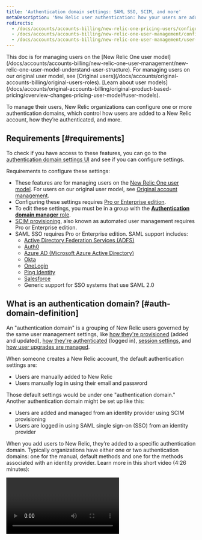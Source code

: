 ```yaml
---
title: 'Authentication domain settings: SAML SSO, SCIM, and more'
metaDescription: 'New Relic user authentication: how your users are added, SAML SSO, SCIM, automated user management, and more.'
redirects:
  - /docs/accounts/accounts-billing/new-relic-one-pricing-users/configure-authentication-domains
  - /docs/accounts/accounts-billing/new-relic-one-user-management/configure-authentication-domains-sso
  - /docs/accounts/accounts-billing/new-relic-one-user-management/user-authentication-saml-sso-scim-more
---
```


<Callout variant="important">
  This doc is for managing users on the [New Relic One user model](/docs/accounts/accounts-billing/new-relic-one-user-management/new-relic-one-user-model-understand-user-structure). For managing users on our original user model, see [Original users](/docs/accounts/original-accounts-billing/original-users-roles). [Learn about user models](/docs/accounts/original-accounts-billing/original-product-based-pricing/overview-changes-pricing-user-model#user-models).
</Callout>

To manage their users, New Relic organizations can configure one or more authentication domains, which control how users are added to a New Relic account, how they’re authenticated, and more.

## Requirements [#requirements]

To check if you have access to these features, you can go to the [authentication domain settings UI](#ui) and see if you can configure settings.

Requirements to configure these settings:

* These features are for managing users on the [New Relic One user model](/docs/accounts/accounts-billing/new-relic-one-pricing-users/users-roles). For users on our original user model, see [Original account management](/docs/accounts/original-accounts-billing).
* Configuring these settings requires [Pro or Enterprise edition](https://newrelic.com/pricing). 
* To edit these settings, you must be in a group with the [**Authentication domain manager** role](/docs/accounts/accounts-billing/new-relic-one-pricing-users/users-roles#standard-roles).
* [SCIM provisioning](/docs/accounts/accounts/automated-user-management/automated-user-provisioning-single-sign), also known as automated user management requires Pro or Enterprise edition.
* SAML SSO requires Pro or Enterprise edition. SAML support includes:
  * [Active Directory Federation Services (ADFS)](http://technet.microsoft.com/en-us/library/hh831502.aspx "Link opens in a new window")
  * [Auth0](https://marketplace.auth0.com/integrations/new-relic-sso)
  * [Azure AD (Microsoft Azure Active Directory)](https://docs.microsoft.com/en-us/azure/active-directory/saas-apps/new-relic-limited-release-tutorial) 
  * [Okta](http://www.okta.com/newrelic)
  * [OneLogin](http://www.onelogin.com/partners/app-partners/new-relic/)
  * [Ping Identity](https://www.pingidentity.com/en.html)
  * [Salesforce](http://wiki.developerforce.com/page/Configuring-SAML-SSO-to-NewRelic)
  * Generic support for SSO systems that use SAML 2.0

## What is an authentication domain? [#auth-domain-definition]

An "authentication domain" is a grouping of New Relic users governed by the same user management settings, like [how they're provisioned](#source-users) (added and updated), [how they're authenticated](#authentication) (logged in), [session settings](#session-mgmt), and [how user upgrades are managed](#session-mgmt).  

When someone creates a New Relic account, the default authentication settings are:

* Users are manually added to New Relic 
* Users manually log in using their email and password

Those default settings would be under one "authentication domain." Another authentication domain might be set up like this:

* Users are added and managed from an identity provider using SCIM provisioning
* Users are logged in using SAML single sign-on (SSO) from an identity provider

When you add users to New Relic, they’re added to a specific authentication domain. Typically organizations have either one or two authentication domains: one for the manual, default methods and one for the methods associated with an identity provider. Learn more in this short video (4:26 minutes):

<Video id="Z00-KzGh2XY" type="youtube" />

## Create and configure an authentication domain [#ui]

If you meet the [requirements](#requirements), you can add and manage authentication domains. 

To view and configure authentication domains: from the [account dropdown](/docs/using-new-relic/welcome-new-relic/get-started/glossary#account-dropdown), click **Administration**, then click **Organization and access**, and then click **Authentication domains**.

If you have existing domains, they'll be on the left. Note that most organizations will have, at most, two or three domains: one with the manual, default settings and one or two for the identity provider-associated settings. 

To create a new domain from the authentication domain UI page, click **Create new**. For more about the configuration options, keep reading.

## Source of users: Manual versus SCIM [#source-users]

<Callout variant="tip">
  For an introduction to our SAML SSO and SCIM offerings, please read [Get started with SSO and SCIM](/docs/accounts/accounts-billing/new-relic-one-user-management/introduction-saml-scim). 
</Callout>

From the [authentication domain UI](#ui), you can set one of two options for how users are added to New Relic:

* **Manual:** This means that your users are added manually to New Relic from the [**User management** UI](/docs/accounts/accounts-billing/new-relic-one-user-management/add-manage-users-groups-roles/#where). 
* **SCIM:** Our automated user management feature allows you to use SCIM provisioning to import and manage users from your identity provider. 

Notes on these settings: 
  * You can't toggle **Source of users**. This means if you want to change this for an authentication domain that's already been set up, you'll need to create a new one.  
  * When you first enable SCIM, the bearer token is generated and only shown once. If you need to view a bearer token later, the only way to do this is to generate a new one, which will invalidate the old one and any integrations using the old token.

For how to set up SCIM, see [Automated user management](/docs/accounts/accounts/automated-user-management/automated-user-provisioning-single-sign).

## Authentication [#authentication]

The authentication method is the way in which New Relic users log in to New Relic. All users in an authentication domain have a single authentication method. There are two authentication options:

* Username/password: Your users log in via email and password. 
* SAML SSO: Your users log in via SAML single sign-on (SSO) via your identity provider. To learn how to set that up, keep reading.  

### Set up SAML SSO authentication [#saml]

Before enabling SAML SSO using the instructions below, here are some things to understand and consider: 

* For an introduction to our SAML SSO and SCIM offerings, please read [Get started with SSO and SCIM](/docs/accounts/accounts-billing/new-relic-one-user-management/introduction-saml-scim). 
* We recommend reviewing the [SAML SSO requirements](#requirements). 
* Note that your SSO-enabled users won't receive email verification notifications from New Relic because the login and password information is handled by your identity provider.  
* Consult your identity provider docs because they may have New Relic-specific instructions.

1. If you're setting up SCIM provisioning: 
    * If you use Azure, Okta, or OneLogin, follow these procedures first: [Azure](/docs/accounts/accounts/automated-user-management/azure-ad-scimsso-application-configuration/) \| [OneLogin](/docs/accounts/accounts/automated-user-management/onelogin-scimsso-application-configuration/) \| [Okta](/docs/accounts/accounts/automated-user-management/okta-scimsso-application-configuration/). 
    * If you use a different identity provider, follow the SAML procedures below and use our [SCIM API](/docs/accounts/accounts/automated-user-management/scim-support-automated-user-management/) to enable SCIM. 
2. If you **only** want to enable SAML SSO and not SCIM, and if you use Azure, Okta, or OneLogin, follow these instructions for configuring the relevant app: 

    <CollapserGroup>
      <Collapser
        id="azure"
        title="Azure app"
    >
      Azure AD provides an application gallery, which includes various integrations for Azure AD, including the ones that New Relic offers. Add the New Relic SCIM/SSO application to your list of applications.

    1. Go to the Azure Active Directory admin center, and sign in if necessary. [aad.portal.azure.com/](https://aad.portal.azure.com/)
    2. Click on **All services** in the left hand menu.
    3. In the main pane, click on **Enterprise applications**.
    4. Click on **+New application**.
    5. Find our SCIM/SSO application by entering **New Relic** in the name search box, and click on the application **New Relic by organization** (not **New Relic by account**).
    6. Click on **Add**.
    </Collapser>
    <Collapser
        id="Okta"
        title="Okta app"
    >
    Add the New Relic SCIM/SSO application to your Okta applications.

    1. Go to [okta.com/](https://www.okta.com/) and sign in with an account that has administrator permissions.
    2. From the Okta home page, click on **Admin**.
    3. From the Okta admin **Dashboard**, choose the **Applications** page. Click **Add Application**.
    4. In the search field on the Okta **Add applications** page, enter "New Relic by organization" (not "New Relic by account") and then click on the application when it shows in the search results.
    5. From the New Relic by Organization page, click on **Add**.
    6. From the Add New Relic by Organization page, check the two **Application visibility "Do not display..."** checkboxes and click on **Done**. We will make the application visible later after configuration is complete and provisioning has begun.
    </Collapser>

    <Collapser
        id="OneLogin"
        title="OneLogin app"
    >
    Add the New Relic SCIM/SSO application to your OneLogin applications.

    1. Go to the OneLogin web site and sign in with an account that has administrator permissions.
    2. From the OneLogin home page, click on **Administration**.
    3. From the OneLogin Administration page, choose the **Applications** menu.
    4. From the OneLogin Applications page, click on **Add app**.
    5. In the search field on the OneLogin Find Applications page, enter "New Relic by organization" (not "New Relic by account") and then click on the application when it shows in the search results.
    6. From the **Add New Relic by organization** page, click on **Save**.
    </Collapser>
    </CollapserGroup>
    * If you're implementing SAML using a different identity provider not mentioned above, you'll need to attempt to integrate using the SAML instructions below. Note that your identity provider must use the SAML 2.0 protocol, and must require signed SAML assertions.

3. Next, you'll go to our authentication domain UI. From the [account dropdown](/docs/using-new-relic/welcome-new-relic/get-started/glossary/#account-dropdown), click **Organization and access**, and then click **Authentication domains**. If you don't already have one, [create a new domain](#ui) to be used for your SAML-authenticating users. 
4. Under **Authentication**, click **Configure**. Under **Method of authenticating users**, select **SAML SSO**.
5. If you're using the Okta, OneLogin, or Azure AD app, you can skip this step. Under **Provided by New Relic**, we have some New Relic-specific information. You'll need to place these in the relevant fields in your identity provider service. If you're not sure where they go, consult your identity provider docs. 
6. Under **Provided by you**, input the **Source of SAML metadata**. This URL is supplied by your identity provider and may be called something else. It should conform to SAML V2.0 metadata standards. If your identity provider **doesn't** support dynamic configuration, you can do this by using **Upload a certificate**. This should be a PEM encoded x509 certificate. 
7. Under **Provided by you**, set the **SSO target URL** supplied by your identity provider. You can find this by going to the **Source of SAML metadata** and finding the POST binding URL. It looks like: `https://newrelic.oktapreview.com/app/newreliclr/1234567890abcdefghij/sso/saml`.
8. If your identity provider has a redirect URL for logout, enter it in the **Logout redirect URL**; otherwise, leave it blank.
9. If you’re using an identity provider app, you’ll need to input the authentication domain ID in the app. That ID is found at the top of New Relic’s authentication domain UI page. 
10. Optional: In New Relic’s authentication domain UI, you can adjust [other settings](/docs/accounts/accounts-billing/new-relic-one-user-management/authentication-domains-saml-sso-scim-more/#session-mgmt), like browser session length and user upgrade method. You can adjust these settings at any time.
11. If you're enabling SAML only, you need to create groups and assign access grants in New Relic. (If you enabled SCIM, you've already completed this step.) Access grants are what give your users access to New Relic accounts. Without access grants, your users are provisioned in New Relic but have no account access. To learn how to do this:  
  * [Learn how access grants work](/docs/accounts/accounts-billing/new-relic-one-user-management/add-manage-users-groups-roles/#understand-concepts)
  * Read the [access grant tutorial](/docs/accounts/accounts-billing/new-relic-one-user-management/tutorial-add-new-user-groups-roles-new-relic-one-user-model/).  
12. Okta only: Return to Okta's New Relic app and, from the **Add New Relic by organization** page, uncheck the two **Application visibility "Do not display..."** checkboxes and click on **Done**. 

To verify it's been set up correctly, see if your users can log in to New Relic via your identity provider and ensure they have access to their accounts.  


## Session duration and timeout [#session-mgmt]

In the [authentication domain UI](#ui), under **Management**, you can control some other settings for the users in that domain, including:

* Length of time users can remain logged in.
* Amount of idle time before a user's session expires. 
* [User upgrade requests](#user-upgrade)


## Manage user type [#user-upgrade]

In the [authentication domain UI](#ui), under **Management**, you can control how your users' [user type](/docs/accounts/accounts-billing/new-relic-one-user-management/new-relic-one-user-model-understand-user-structure/#user-type) is managed. This includes how the user type can be edited and how basic user requests to become full platform users are handled. 

There are two main settings: 
* **Manage user type in New Relic**: This is the default option. It allows you to manage your users' user type from New Relic. 
* **Manage user type with SCIM**: Enabling this means that **you can no longer manage user type from New Relic**. You'd only be able to change and manage it from your identity provider.  

More on these two options: 

<CollapserGroup>
  <Collapser
    id="manage-user-type-new-relic"
    title="Manage user type in New Relic (default)"
  >
Our default functionality is to manage user type from New Relic. This is the option you'd use if you weren't managing user type via [SCIM](#source-users). The management options governed by this include: 

* The ability to change user type in the [**User management** UI](/docs/accounts/accounts-billing/new-relic-one-user-management/add-manage-users-groups-roles/#where).
* The ability to manage how basic users' requests to become full platform users are handled. These options include: 
  * **Allow basic users to self-upgrade**: this allows basic users to be able to quickly become full platform users on their own, in order to quickly respond to issues. 
  * **Require review by admins**: in this case, admins refer to users with the [**Authentication domain manager** role](/docs/accounts/accounts-billing/new-relic-one-user-management/new-relic-one-user-model-understand-user-structure/#standard-roles). With this option, admins receive an email when an upgrade request is made, and can approve or deny those requests in the [**User management** UI](/docs/accounts/accounts-billing/new-relic-one-user-management/add-manage-users-groups-roles/#where). 

</Collapser>

<Collapser
  id="manage-user-type-scim"
    title="Manage user type with SCIM"
  >

Our [SCIM API](/docs/accounts/accounts/automated-user-management/tutorial-manage-users-groups-scim#manage-user-type) lets you manage user type (basic and full platform) from your identity provider instead of in the New Relic user management UI. **When you enable this, you can no longer change or manage your users' user type from New Relic.**

To enable this setting, your authentication domain **Source of users** must have [SCIM enabled](#source-users). 

Currently, we only have instructions for [Okta](/docs/accounts/accounts/automated-user-management/okta-scimsso-application-configuration). For other identity provider services, you can configure your identity provider to send us user type using our [SCIM API user type specifications](/docs/accounts/accounts/automated-user-management/tutorial-manage-users-groups-scim/#manage-user-type).

How basic users' requests to become full platform users are handled: 
* When you enable **Manage user type with SCIM**, the default option is that your basic users are shown a message explaining that they need to "reach out to your manager or IT department" to become full platform users. 
* Optionally, you can customize that message and add a link to a customized page. For example, you might add a custom message that explains to contact a specific person or department. Or you might use our [SCIM API specifications](/docs/accounts/accounts/automated-user-management/tutorial-manage-users-groups-scim/#manage-user-type) to set up an implementation that programmatically handles user type change requests and automatically changes basic users to full platform users. 

</Collapser>

</CollapserGroup>

For more about basic users and full platform users, see [User type](/docs/accounts/accounts-billing/new-relic-one-user-management/new-relic-one-user-model-understand-user-structure/#user-type). 

Note that if you're on our [original user model](/docs/accounts/original-accounts-billing/original-users-roles/users-roles-original-user-model/#user-type), upgrades work differently. 


